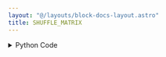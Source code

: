 ```yaml
---
layout: "@/layouts/block-docs-layout.astro"
title: SHUFFLE_MATRIX
---
```



<PythonDocsDisplay docstring={docstring} />
<AppDisplay app={app} />

<details>
<summary>Python Code</summary>
```python
from numpy.random import permutation
from flojoy import flojoy, Matrix


@flojoy
def SHUFFLE_MATRIX(
    default: Matrix,
    axis: int = 0,
) -> Matrix:
    """The SHUFFLE_MATRIX node returns a matrix that is randomly shuffled by the first axis

    Inputs
    ------
    default : Matrix
        The input Matrix

    Parameters
    ----------
    axis : int
        Axis along the matrix is shuffled. If axis is 0, shuffled by row and if it is 1, shuffled by column.

    Returns
    -------
    Matrix
        Shuffled input Matrix
    """

    if axis == 1:
        indices_1 = permutation(default.m.shape[0])
        shuffledMatrix = default.m[indices_1, :]
    elif axis == 0:
        indices_2 = permutation(default.m.shape[1])
        shuffledMatrix = default.m[:, indices_2]
    else:
        raise AssertionError(f"Axis must be either 0 or 1, but provided {axis}")

    return Matrix(m=shuffledMatrix)

```
[Find this Flojoy Block on GitHub](https://github.com/flojoy-ai/blocks/blob/main/blocks/TRANSFORMERS/MATRIX_MANIPULATION/SHUFFLE_MATRIX/SHUFFLE_MATRIX.py)
</details>


## Example
